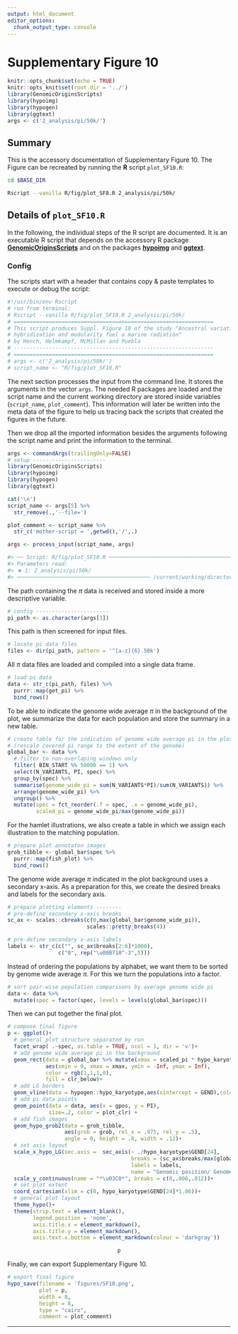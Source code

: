```yaml
---
output: html_document
editor_options:
  chunk_output_type: console
---
```

# Supplementary Figure 10

```r
knitr::opts_chunk$set(echo = TRUE)
knitr::opts_knit$set(root.dir = '../')
library(GenomicOriginsScripts)
library(hypoimg)
library(hypogen)
library(ggtext)
args <- c('2_analysis/pi/50k/')
```

## Summary

This is the accessory documentation of Supplementary Figure 10.
The Figure can be recreated by running the **R** script `plot_SF10.R`:

```sh
cd $BASE_DIR

Rscript --vanilla R/fig/plot_SF8.R 2_analysis/pi/50k/

```

## Details of `plot_SF10.R`

In the following, the individual steps of the R script are documented.
It is an executable R script that depends on the accessory R package [**GenomicOriginsScripts**](https://k-hench.github.io/GenomicOriginsScripts) and on the packages [**hypoimg**](https://k-hench.github.io/hypoimg) and [**ggtext**](https://wilkelab.org/ggtext/).

### Config

The scripts start with a header that contains copy & paste templates to execute or debug the script:

```r
#!/usr/bin/env Rscript
# run from terminal:
# Rscript --vanilla R/fig/plot_SF10.R 2_analysis/pi/50k/
# ===============================================================
# This script produces Suppl. Figure 10 of the study "Ancestral variation,
# hybridization and modularity fuel a marine radiation"
# by Hench, Helmkampf, McMillan and Puebla
# ---------------------------------------------------------------
# ===============================================================
# args <- c('2_analysis/pi/50k/')
# script_name <- "R/fig/plot_SF10.R"
```

The next section processes the input from the command line.
It stores the arguments in the vector `args`.
The needed R packages are loaded and the script name and the current working directory are stored inside variables (`script_name`, `plot_comment`).
This information will later be written into the meta data of the figure to help us tracing back the scripts that created the figures in the future.

Then we drop all the imported information besides the arguments following the script name and print the information to the terminal.

```r
args <- commandArgs(trailingOnly=FALSE)
# setup -----------------------
library(GenomicOriginsScripts)
library(hypoimg)
library(hypogen)
library(ggtext)

cat('\n')
script_name <- args[5] %>%
  str_remove(.,'--file=')

plot_comment <- script_name %>%
  str_c('mother-script = ',getwd(),'/',.)

args <- process_input(script_name, args)
```

```r
#> ── Script: R/fig/plot_SF10.R ────────────────────────────────────────────
#> Parameters read:
#> ★ 1: 2_analysis/pi/50k/
#> ────────────────────────────────────────── /current/working/directory ───
```

The path containing the $\pi$ data is received and stored inside a more descriptive variable.

```r
# config -----------------------
pi_path <- as.character(args[1])
```

This path is then screened for input files.

```r
# locate pi data files
files <- dir(pi_path, pattern = '^[a-z]{6}.50k')
```

All $\pi$ data files are loaded and compiled into a single data frame.

```r
# load pi data
data <- str_c(pi_path, files) %>%
  purrr::map(get_pi) %>%
  bind_rows()
```

To be able to indicate the genome wide average $\pi$ in the background of the plot, we summarize the data for each population and store the summary in a new table.


```r
# create table for the indication of genome wide average pi in the plot background
# (rescale covered pi range to the extent of the genome)
global_bar <- data %>%
  # filter to non-overlaping windows only
  filter( BIN_START %% 50000 == 1) %>%
  select(N_VARIANTS, PI, spec) %>%
  group_by(spec) %>%
  summarise(genome_wide_pi = sum(N_VARIANTS*PI)/sum(N_VARIANTS)) %>%
  arrange(genome_wide_pi) %>%
  ungroup() %>%
  mutate(spec = fct_reorder(.f = spec, .x = genome_wide_pi),
         scaled_pi = genome_wide_pi/max(genome_wide_pi))
```

For the hamlet illustrations, we also create a table in which we assign each illustration to the matching population.

```r
# prepare plot annotaton images
grob_tibble <- global_bar$spec %>%
  purrr::map(fish_plot) %>%
  bind_rows()
```

The genome wide average $\pi$ indicated in the plot background uses a secondary x-axis. 
As a preparation for this, we create the desired breaks and labels for the secondary axis.


```r
# prepare plotting elements --------
# pre-define secondary x-axis breaks
sc_ax <- scales::cbreaks(c(0,max(global_bar$genome_wide_pi)),
                         scales::pretty_breaks(4))

# pre-define secondary x-axis labels
labels <- str_c(c("", sc_ax$breaks[2:6]*1000),
                c("0", rep("\u00B710^-3",5)))
```


Instead of ordering the populations by alphabet, we want them to be sorted by genome wide average $\pi$.
For this we turn the populations into a factor.

```r
# sort pair-wise population comparisons by average genome wide pi
data <- data %>%
  mutate(spec = factor(spec, levels = levels(global_bar$spec)))
```

Then we can put together the final plot.

```r
# compose final figure
p <- ggplot()+
  # general plot structure separated by run
  facet_wrap( .~spec, as.table = TRUE, ncol = 1, dir = 'v')+
  # add genome wide average pi in the background
  geom_rect(data = global_bar %>% mutate(xmax = scaled_pi * hypo_karyotype$GEND[24]),
            aes(xmin = 0, xmax = xmax, ymin = -Inf, ymax = Inf),
            color = rgb(1,1,1,0),
            fill = clr_below)+
  # add LG borders
  geom_vline(data = hypogen::hypo_karyotype,aes(xintercept = GEND),color = hypo_clr_lg)+
  # add pi data points
  geom_point(data = data, aes(x = gpos, y = PI),
             size=.2, color = plot_clr) +
  # add fish images
  geom_hypo_grob2(data = grob_tibble,
                  aes(grob = grob, rel_x = .975, rel_y = .5),
                  angle = 0, height = .8, width = .12)+
  # set axis layout
  scale_x_hypo_LG(sec.axis =  sec_axis(~ ./hypo_karyotype$GEND[24],
                                       breaks = (sc_ax$breaks/max(global_bar$genome_wide_pi)),
                                       labels = labels,
                                       name = "Genomic position/ Genome wide *\u03C0*"))+
  scale_y_continuous(name = "*\u03C0*", breaks = c(0,.006,.012))+
  # set plot extent
  coord_cartesian(xlim = c(0, hypo_karyotype$GEND[24]*1.06))+
  # general plot layout
  theme_hypo()+
  theme(strip.text = element_blank(),
        legend.position = 'none',
        axis.title.x = element_markdown(),
        axis.title.y = element_markdown(),
        axis.text.x.bottom = element_markdown(colour = 'darkgray'))
```

<center>
```r
p
```
</center>

Finally, we can export Supplementary Figure 10.

```r
# export final figure
hypo_save(filename = 'figures/SF10.png',
          plot = p,
          width = 8,
          height = 8,
          type = "cairo",
          comment = plot_comment)
```

---
